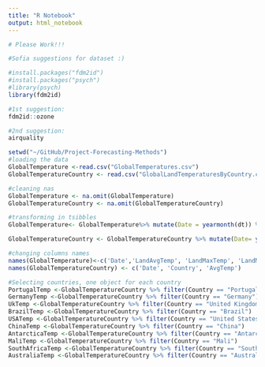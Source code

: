 ```yaml
---
title: "R Notebook"
output: html_notebook
---
```




```r
# Please Work!!!
```

```r
#Sofia suggestions for dataset :)

#install.packages("fdm2id")
#install.packages("psych")
#library(psych)
library(fdm2id)

#1st suggestion:
fdm2id::ozone

#2nd suggestion:
airquality
```



```r
setwd("~/GitHub/Project-Forecasting-Methods")
#loading the data
GlobalTemperature <-read.csv("GlobalTemperatures.csv")
GlobalTemperatureCountry <- read.csv("GlobalLandTemperaturesByCountry.csv")

#cleaning nas
GlobalTemperature <- na.omit(GlobalTemperature)
GlobalTemperatureCountry <- na.omit(GlobalTemperatureCountry)

#transforming in tsibbles
GlobalTemperature<- GlobalTemperature%>% mutate(Date = yearmonth(dt)) %>% as_tsibble(index=Date) %>% select(Date, everything()) %>% select(-dt, -LandAndOceanAverageTemperatureUncertainty, -LandMaxTemperatureUncertainty, -LandMinTemperatureUncertainty, -LandAverageTemperatureUncertainty) 

GlobalTemperatureCountry <- GlobalTemperatureCountry %>% mutate(Date= yearmonth(dt)) %>% as_tsibble(index=Date, key =Country) %>%  select(-dt, -AverageTemperatureUncertainty ) %>% select(Date, Country, AverageTemperature)

#changing columns names
names(GlobalTemperature)<-c('Date','LandAvgTemp', 'LandMaxTemp', 'LandMinTemp', 'Land&OceanAvgTemp')
names(GlobalTemperatureCountry) <- c('Date', 'Country', 'AvgTemp')

#Selecting countries, one object for each country
PortugalTemp <-GlobalTemperatureCountry %>% filter(Country == "Portugal")
GermanyTemp <-GlobalTemperatureCountry %>% filter(Country == "Germany")
UkTemp <-GlobalTemperatureCountry %>% filter(Country == "United Kingdom")
BrazilTemp <-GlobalTemperatureCountry %>% filter(Country == "Brazil")
USATemp <-GlobalTemperatureCountry %>% filter(Country == "United States")
ChinaTemp <-GlobalTemperatureCountry %>% filter(Country == "China")
AntarcticaTemp <-GlobalTemperatureCountry %>% filter(Country == "Antarctica")
MaliTemp <-GlobalTemperatureCountry %>% filter(Country == "Mali")
SouthAfricaTemp <-GlobalTemperatureCountry %>% filter(Country == "South Africa")
AustraliaTemp <-GlobalTemperatureCountry %>% filter(Country == "Australia")
```

